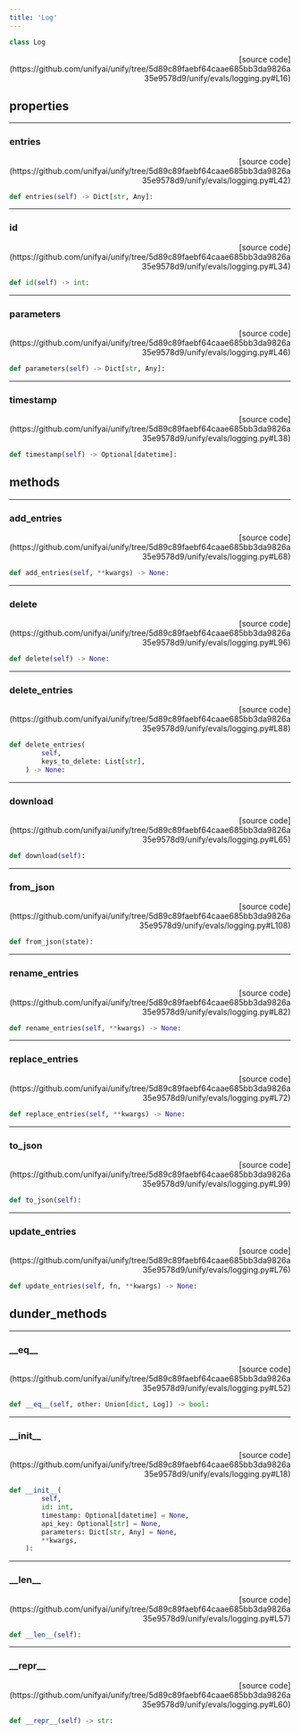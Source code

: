 ```yaml
---
title: 'Log'
---
```


```python
class Log
```

<p align="right">[source code](https://github.com/unifyai/unify/tree/5d89c89faebf64caae685bb3da9826a35e9578d9/unify/evals/logging.py#L16)</p>



## properties

---

### entries

<p align="right">[source code](https://github.com/unifyai/unify/tree/5d89c89faebf64caae685bb3da9826a35e9578d9/unify/evals/logging.py#L42)</p>

```python
def entries(self) -> Dict[str, Any]:
```



---

### id

<p align="right">[source code](https://github.com/unifyai/unify/tree/5d89c89faebf64caae685bb3da9826a35e9578d9/unify/evals/logging.py#L34)</p>

```python
def id(self) -> int:
```



---

### parameters

<p align="right">[source code](https://github.com/unifyai/unify/tree/5d89c89faebf64caae685bb3da9826a35e9578d9/unify/evals/logging.py#L46)</p>

```python
def parameters(self) -> Dict[str, Any]:
```



---

### timestamp

<p align="right">[source code](https://github.com/unifyai/unify/tree/5d89c89faebf64caae685bb3da9826a35e9578d9/unify/evals/logging.py#L38)</p>

```python
def timestamp(self) -> Optional[datetime]:
```



## methods

---

### add\_entries

<p align="right">[source code](https://github.com/unifyai/unify/tree/5d89c89faebf64caae685bb3da9826a35e9578d9/unify/evals/logging.py#L68)</p>

```python
def add_entries(self, **kwargs) -> None:
```



---

### delete

<p align="right">[source code](https://github.com/unifyai/unify/tree/5d89c89faebf64caae685bb3da9826a35e9578d9/unify/evals/logging.py#L96)</p>

```python
def delete(self) -> None:
```



---

### delete\_entries

<p align="right">[source code](https://github.com/unifyai/unify/tree/5d89c89faebf64caae685bb3da9826a35e9578d9/unify/evals/logging.py#L88)</p>

```python
def delete_entries(
        self,
        keys_to_delete: List[str],
    ) -> None:
```



---

### download

<p align="right">[source code](https://github.com/unifyai/unify/tree/5d89c89faebf64caae685bb3da9826a35e9578d9/unify/evals/logging.py#L65)</p>

```python
def download(self):
```



---

### from\_json

<p align="right">[source code](https://github.com/unifyai/unify/tree/5d89c89faebf64caae685bb3da9826a35e9578d9/unify/evals/logging.py#L108)</p>

```python
def from_json(state):
```



---

### rename\_entries

<p align="right">[source code](https://github.com/unifyai/unify/tree/5d89c89faebf64caae685bb3da9826a35e9578d9/unify/evals/logging.py#L82)</p>

```python
def rename_entries(self, **kwargs) -> None:
```



---

### replace\_entries

<p align="right">[source code](https://github.com/unifyai/unify/tree/5d89c89faebf64caae685bb3da9826a35e9578d9/unify/evals/logging.py#L72)</p>

```python
def replace_entries(self, **kwargs) -> None:
```



---

### to\_json

<p align="right">[source code](https://github.com/unifyai/unify/tree/5d89c89faebf64caae685bb3da9826a35e9578d9/unify/evals/logging.py#L99)</p>

```python
def to_json(self):
```



---

### update\_entries

<p align="right">[source code](https://github.com/unifyai/unify/tree/5d89c89faebf64caae685bb3da9826a35e9578d9/unify/evals/logging.py#L76)</p>

```python
def update_entries(self, fn, **kwargs) -> None:
```



## dunder_methods

---

### \_\_eq\_\_

<p align="right">[source code](https://github.com/unifyai/unify/tree/5d89c89faebf64caae685bb3da9826a35e9578d9/unify/evals/logging.py#L52)</p>

```python
def __eq__(self, other: Union[dict, Log]) -> bool:
```



---

### \_\_init\_\_

<p align="right">[source code](https://github.com/unifyai/unify/tree/5d89c89faebf64caae685bb3da9826a35e9578d9/unify/evals/logging.py#L18)</p>

```python
def __init__(
        self,
        id: int,
        timestamp: Optional[datetime] = None,
        api_key: Optional[str] = None,
        parameters: Dict[str, Any] = None,
        **kwargs,
    ):
```



---

### \_\_len\_\_

<p align="right">[source code](https://github.com/unifyai/unify/tree/5d89c89faebf64caae685bb3da9826a35e9578d9/unify/evals/logging.py#L57)</p>

```python
def __len__(self):
```



---

### \_\_repr\_\_

<p align="right">[source code](https://github.com/unifyai/unify/tree/5d89c89faebf64caae685bb3da9826a35e9578d9/unify/evals/logging.py#L60)</p>

```python
def __repr__(self) -> str:
```

